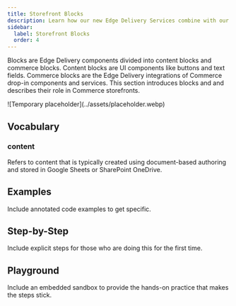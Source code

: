 ```yaml
---
title: Storefront Blocks
description: Learn how our new Edge Delivery Services combine with our Commerce Drop-in components to create the fastest shops on the web.
sidebar:
  label: Storefront Blocks
  order: 4
---
```



Blocks are Edge Delivery components divided into content blocks and commerce blocks. Content blocks are UI components like buttons and text fields. Commerce blocks are the Edge Delivery integrations of Commerce drop-in components and services. This section introduces blocks and and describes their role in Commerce storefronts.

<Diagram caption="Overview of Commerce Drop-in components.">
  ![Temporary placeholder](../assets/placeholder.webp)
</Diagram>

## Vocabulary

<Vocabulary>

### content

Refers to content that is typically created using document-based authoring and stored in Google Sheets or SharePoint OneDrive.

</Vocabulary>

## Examples

Include annotated code examples to get specific.

## Step-by-Step

Include explicit steps for those who are doing this for the first time.

## Playground

Include an embedded sandbox to provide the hands-on practice that makes the steps stick.
